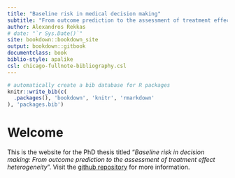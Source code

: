 ```yaml
--- 
title: "Baseline risk in medical decision making"
subtitle: "From outcome prediction to the assessment of treatment effect heterogeneity"
author: Alexandros Rekkas
# date: "`r Sys.Date()`"
site: bookdown::bookdown_site
output: bookdown::gitbook
documentclass: book
biblio-style: apalike
csl: chicago-fullnote-bibliography.csl
---
```



```r
# automatically create a bib database for R packages
knitr::write_bib(c(
  .packages(), 'bookdown', 'knitr', 'rmarkdown'
), 'packages.bib')
```

# Welcome {-}

This is the website for the PhD thesis titled "*Baseline risk in decision
making: From outcome prediction to the assessment of treatment effect
heterogeneity*". Visit the [github
repository](https://github.com/rekkasa/thesis) for more information.
